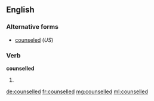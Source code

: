 ==English==

===Alternative forms===
* [[counseled]] (''US'')

===Verb===
'''counselled'''

# {{British|Canada}} {{past of|counsel}}

[[de:counselled]]
[[fr:counselled]]
[[mg:counselled]]
[[ml:counselled]]